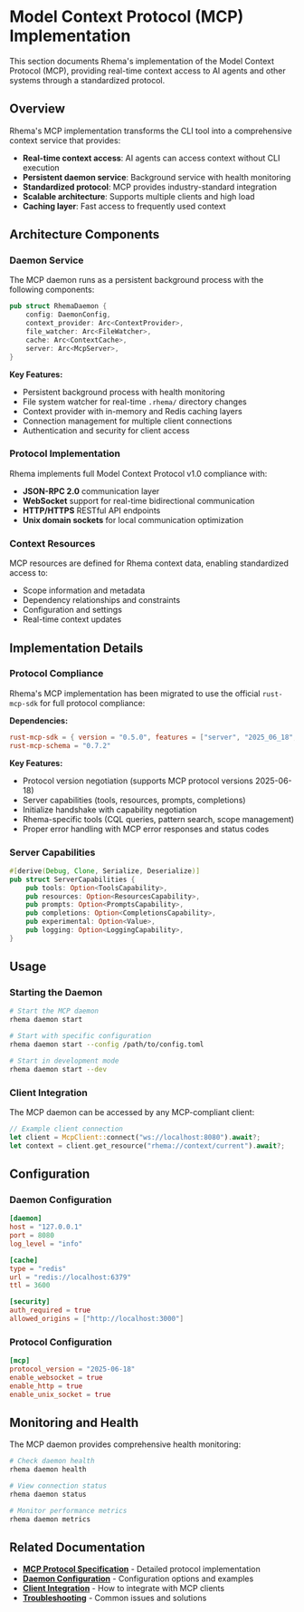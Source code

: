 # Model Context Protocol (MCP) Implementation

This section documents Rhema's implementation of the Model Context Protocol (MCP), providing real-time context access to AI agents and other systems through a standardized protocol.

## Overview

Rhema's MCP implementation transforms the CLI tool into a comprehensive context service that provides:

- **Real-time context access**: AI agents can access context without CLI execution
- **Persistent daemon service**: Background service with health monitoring
- **Standardized protocol**: MCP provides industry-standard integration
- **Scalable architecture**: Supports multiple clients and high load
- **Caching layer**: Fast access to frequently used context

## Architecture Components

### Daemon Service

The MCP daemon runs as a persistent background process with the following components:

```rust
pub struct RhemaDaemon {
    config: DaemonConfig,
    context_provider: Arc<ContextProvider>,
    file_watcher: Arc<FileWatcher>,
    cache: Arc<ContextCache>,
    server: Arc<McpServer>,
}
```

**Key Features:**
- Persistent background process with health monitoring
- File system watcher for real-time `.rhema/` directory changes
- Context provider with in-memory and Redis caching layers
- Connection management for multiple client connections
- Authentication and security for client access

### Protocol Implementation

Rhema implements full Model Context Protocol v1.0 compliance with:

- **JSON-RPC 2.0** communication layer
- **WebSocket** support for real-time bidirectional communication
- **HTTP/HTTPS** RESTful API endpoints
- **Unix domain sockets** for local communication optimization

### Context Resources

MCP resources are defined for Rhema context data, enabling standardized access to:
- Scope information and metadata
- Dependency relationships and constraints
- Configuration and settings
- Real-time context updates

## Implementation Details

### Protocol Compliance

Rhema's MCP implementation has been migrated to use the official `rust-mcp-sdk` for full protocol compliance:

**Dependencies:**
```toml
rust-mcp-sdk = { version = "0.5.0", features = ["server", "2025_06_18", "hyper-server"] }
rust-mcp-schema = "0.7.2"
```

**Key Features:**
- Protocol version negotiation (supports MCP protocol versions 2025-06-18)
- Server capabilities (tools, resources, prompts, completions)
- Initialize handshake with capability negotiation
- Rhema-specific tools (CQL queries, pattern search, scope management)
- Proper error handling with MCP error responses and status codes

### Server Capabilities

```rust
#[derive(Debug, Clone, Serialize, Deserialize)]
pub struct ServerCapabilities {
    pub tools: Option<ToolsCapability>,
    pub resources: Option<ResourcesCapability>,
    pub prompts: Option<PromptsCapability>,
    pub completions: Option<CompletionsCapability>,
    pub experimental: Option<Value>,
    pub logging: Option<LoggingCapability>,
}
```

## Usage

### Starting the Daemon

```bash
# Start the MCP daemon
rhema daemon start

# Start with specific configuration
rhema daemon start --config /path/to/config.toml

# Start in development mode
rhema daemon start --dev
```

### Client Integration

The MCP daemon can be accessed by any MCP-compliant client:

```rust
// Example client connection
let client = McpClient::connect("ws://localhost:8080").await?;
let context = client.get_resource("rhema://context/current").await?;
```

## Configuration

### Daemon Configuration

```toml
[daemon]
host = "127.0.0.1"
port = 8080
log_level = "info"

[cache]
type = "redis"
url = "redis://localhost:6379"
ttl = 3600

[security]
auth_required = true
allowed_origins = ["http://localhost:3000"]
```

### Protocol Configuration

```toml
[mcp]
protocol_version = "2025-06-18"
enable_websocket = true
enable_http = true
enable_unix_socket = true
```

## Monitoring and Health

The MCP daemon provides comprehensive health monitoring:

```bash
# Check daemon health
rhema daemon health

# View connection status
rhema daemon status

# Monitor performance metrics
rhema daemon metrics
```

## Related Documentation

- **[MCP Protocol Specification](./protocol.md)** - Detailed protocol implementation
- **[Daemon Configuration](./configuration.md)** - Configuration options and examples
- **[Client Integration](./client-integration.md)** - How to integrate with MCP clients
- **[Troubleshooting](./troubleshooting.md)** - Common issues and solutions 